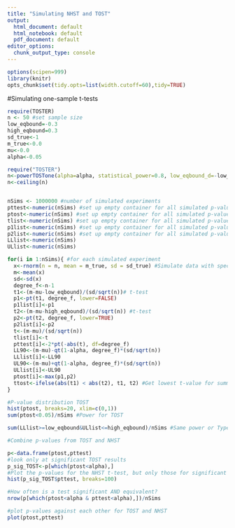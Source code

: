 ```yaml
---
title: "Simulating NHST and TOST"
output:
  html_document: default
  html_notebook: default
  pdf_document: default
editor_options: 
  chunk_output_type: console
---
```


```r
options(scipen=999)
library(knitr)
opts_chunk$set(tidy.opts=list(width.cutoff=60),tidy=TRUE)
```
#Simulating one-sample t-tests


```r
require(TOSTER)
n <- 50 #set sample size
low_eqbound=-0.3
high_eqbound=0.3
sd_true<-1
m_true<-0.0
mu<-0.0
alpha<-0.05

require("TOSTER")
n<-powerTOSTone(alpha=alpha, statistical_power=0.8, low_eqbound_d=-low_eqbound, high_eqbound=0.3)
n<-ceiling(n)


nSims <- 1000000 #number of simulated experiments
pttest<-numeric(nSims) #set up empty container for all simulated p-values
ptost<-numeric(nSims) #set up empty container for all simulated p-values
tlist<-numeric(nSims) #set up empty container for all simulated p-values
p1list<-numeric(nSims) #set up empty container for all simulated p-values
p2list<-numeric(nSims) #set up empty container for all simulated p-values
LLlist<-numeric(nSims)
ULlist<-numeric(nSims)

for(i in 1:nSims){ #for each simulated experiment
  x<-rnorm(n = n, mean = m_true, sd = sd_true) #Simulate data with specified mean, standard deviation, and sample size
  m<-mean(x)
  sd<-sd(x)
  degree_f<-n-1
  t1<-(m-mu-low_eqbound)/(sd/sqrt(n))# t-test
  p1<-pt(t1, degree_f, lower=FALSE) 
  p1list[i]<-p1
  t2<-(m-mu-high_eqbound)/(sd/sqrt(n)) #t-test
  p2<-pt(t2, degree_f, lower=TRUE) 
  p2list[i]<-p2
  t<-(m-mu)/(sd/sqrt(n))
  tlist[i]<-t
  pttest[i]<-2*pt(-abs(t), df=degree_f)
  LL90<-(m-mu)-qt(1-alpha, degree_f)*(sd/sqrt(n))
  LLlist[i]<-LL90
  UL90<-(m-mu)+qt(1-alpha, degree_f)*(sd/sqrt(n))
  ULlist[i]<-UL90
  ptost[i]<-max(p1,p2)
  ttost<-ifelse(abs(t1) < abs(t2), t1, t2) #Get lowest t-value for summary TOST result
}

#P-value distribution TOST
hist(ptost, breaks=20, xlim=c(0,1))
sum(ptost<0.05)/nSims #Power for TOST

sum(LLlist>=low_eqbound&ULlist<=high_eqbound)/nSims #Same power or Type 1 error, now based on CI

#Combine p-values from TOST and NHST

p<-data.frame(ptost,pttest)
#look only at significant TOST results
p_sig_TOST<-p[which(ptost<alpha),]
#Plot the p-values for the NHST t-test, but only those for significant TOT results. 
hist(p_sig_TOST$pttest, breaks=100)

#How often is a test significant AND equivalent?
nrow(p[which(ptost<alpha & pttest<alpha),])/nSims

#plot p-values against each other for TOST and NHST
plot(ptost,pttest)

```